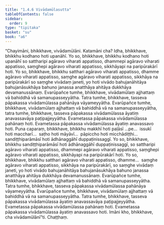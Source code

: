 ```yaml
---
title: "1.4.6 Vivādamūlasutta"
tableOfContents: false
sidebar:
  order: 9
type: "tipitaka"
basket: "su"
book: "a6"
---
```



<DynamicBreadcrumb />

<Division number="36" book="a6" bookNo="16" page="294">

<Paragraph number="239" book="a6">
“Chayimāni, bhikkhave, vivādamūlāni. Katamāni cha? Idha, bhikkhave, bhikkhu kodhano hoti upanāhī. Yo so, bhikkhave, bhikkhu kodhano hoti upanāhī so sattharipi agāravo viharati appatisso, dhammepi agāravo viharati appatisso, saṃghepi agāravo viharati appatisso, sikkhāyapi na paripūrakārī hoti. Yo so, bhikkhave, bhikkhu satthari agāravo viharati appatisso, dhamme agāravo viharati appatisso, saṃghe agāravo viharati appatisso, sikkhāya na paripūrakārī so saṃghe vivādaṃ janeti, yo hoti vivādo bahujanāhitāya bahujanāsukhāya bahuno janassa anatthāya ahitāya dukkhāya devamanussānaṃ. Evarūpañce tumhe, bhikkhave, vivādamūlaṃ ajjhattaṃ vā bahiddhā vā samanupasseyyātha. Tatra tumhe, bhikkhave, tasseva pāpakassa vivādamūlassa pahānāya vāyameyyātha. Evarūpañce tumhe, bhikkhave, vivādamūlaṃ ajjhattaṃ vā bahiddhā vā na samanupasseyyātha, tatra tumhe, bhikkhave, tasseva pāpakassa vivādamūlassa āyatiṃ anavassavāya paṭipajjeyyātha. Evametassa pāpakassa vivādamūlassa pahānaṃ hoti. Evametassa pāpakassa vivādamūlassa āyatiṃ anavassavo hoti.
</Paragraph>

<Paragraph number="240" book="a6">
Puna caparaṃ, bhikkhave, bhikkhu makkhī hoti paḷāsī …pe…  issukī hoti maccharī…  saṭho hoti māyāvī…  pāpiccho hoti micchādiṭṭhi…  sandiṭṭhiparāmāsī hoti ādhānaggāhī duppaṭinissaggī. Yo so, bhikkhave, bhikkhu sandiṭṭhiparāmāsī hoti ādhānaggāhī duppaṭinissaggī, so sattharipi agāravo viharati appatisso, dhammepi agāravo viharati appatisso, saṃghepi agāravo viharati appatisso, sikkhāyapi na paripūrakārī hoti. Yo so, bhikkhave, bhikkhu satthari agāravo viharati appatisso, dhamme…  saṃghe agāravo viharati appatisso, sikkhāya na paripūrakārī, so saṃghe vivādaṃ janeti, yo hoti vivādo bahujanāhitāya bahujanāsukhāya bahuno janassa anatthāya ahitāya dukkhāya devamanussānaṃ. Evarūpañce tumhe, bhikkhave, vivādamūlaṃ ajjhattaṃ vā bahiddhā vā samanupasseyyātha. Tatra tumhe, bhikkhave, tasseva pāpakassa vivādamūlassa pahānāya vāyameyyātha. Evarūpañce tumhe, bhikkhave, vivādamūlaṃ ajjhattaṃ vā bahiddhā vā na samanupasseyyātha. Tatra tumhe, bhikkhave, tasseva pāpakassa vivādamūlassa āyatiṃ anavassavāya paṭipajjeyyātha. Evametassa pāpakassa vivādamūlassa pahānaṃ hoti. Evametassa pāpakassa vivādamūlassa āyatiṃ anavassavo hoti. Imāni kho, bhikkhave, cha vivādamūlānī”ti.

</Paragraph>
</Division>

<Paragraph number="241" type="center" book="a6">
Chaṭṭhaṃ.
</Paragraph>